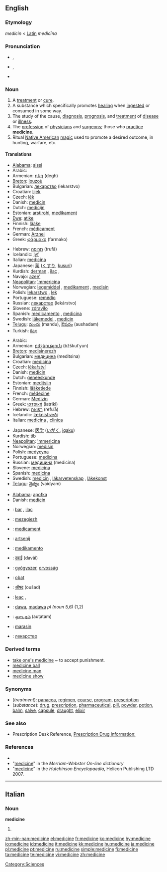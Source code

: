 {{wikipedia}}
==English==

===Etymology===
{{ME.}} ''medicin'' < [[w:Latin|Latin]] ''medicīna''

===Pronunciation===
*{{italbrac|US}} {{AHD|ˈme-də-sən}}, {{IPA|/ˈmɛdəsɪn/}}
*{{italbrac|UK}} {{AHD|ˈmed-sən}}, {{IPA|/ˈmɛdsən/}}
*{{audio|en-us-medicine.ogg|Audio (US)}}

===Noun===
{{en-noun}}

# A [[treatment]] or [[cure]].
# A substance which specifically promotes [[healing]] when [[ingest]]ed or consumed in some way.
# The study of the cause, [[diagnosis]], [[prognosis]], and [[treatment]] of [[disease]] or [[illness]].
# The [[profession]] of [[physician]]s and [[surgeon]]s; those who [[practice]] '''medicine'''.
# Ritual [[Native American]] [[magic]] used to promote a desired outcome, in hunting, warfare, etc.

====Translations====
{{trans-top|substance which promotes healing}}
*[[Alabama]]: [[aissi]]
*Arabic: {{ARchar|[[دواء]]}} {{m}}
*Armenian: [[դեղ]] (degh)
*[[Breton]]: [[louzoù]] {{p}}
*Bulgarian: [[лекарство]] (lekarstvo) {{n}}
*Croatian: [[lijek]] {{m}}
*Czech: [[lék]] {{m}}
*Danish: [[medicin]]
*Dutch: [[medicijn]]
*Estonian: [[arstirohi]], [[medikament]]
*[[Ewe]]: [[atike]] {{n}}
*Finnish: [[lääke]]
*French: [[médicament]] {{m}}
*German: [[Arznei]] {{f}}
*Greek: [[φάρμακο]] (farmako) {{n}}
{{trans-mid}}
*Hebrew: [[תרופה]] (trufā) {{f}}
*Icelandic: [[lyf]] {{n}}
*Italian: [[medicina]] {{f}}
*Japanese: [[薬]] ([[くすり]], [[kusuri]])
*Kurdish: [[derman]] {{m}}, [[îlac]] {{m}}, {{KUchar|[[ده‌رمان]]}}
*Navajo: [[azee']]
*[[Neapolitan]]: [['mmericìna]] {{f}}
*Norwegian: [[legemiddel]] {{n}}, [[medikament]] {{n}}, [[medisin]] {{m}}
*Polish: [[lekarstwo]] {{n}}, [[lek]] {{m}}
*Portuguese: [[remédio]] {{m}}
*Russian: [[лекарство]] (lekárstvo) {{n}}
*Slovene: [[zdravilo]] {{n}}
*Spanish: [[medicamento]] {{m}}, [[medicina]] {{f}}
*Swedish: [[läkemedel]] {{n}}, [[medicin]] {{c}}
*[[Telugu]]: [[మందు]] (mandu), [[ఔషదం]] (aushadam)
*Turkish: [[ilaç]]
{{trans-bottom}}

{{trans-top|field of study}}
*Arabic: {{ARchar|[[الطب]]}} {{m}}
*Armenian: [[բժշկություն]] (bžškut῾yun)
*[[Breton]]: [[medisinerezh]] {{m}}
*Bulgarian: [[медицина]] (meditsina) {{f}}
*Croatian: [[medicina]] {{f}}
*Czech: [[lékařství]] {{n}}
*Danish: [[medicin]]
*Dutch: [[geneeskunde]]
*Estonian: [[meditsiin]]
*Finnish: [[lääketiede]]
*French: [[médecine]] {{f}}
*German: [[Medizin]] {{f}}
*Greek: [[ιατρική]] (iatriki) {{f}}
*Hebrew: [[רפואה]] (refuʾā) {{f}}
*Icelandic: [[læknisfræði]] {{f}}
*Italian: [[medicina]] {{f}}, [[clinica]] {{f}}
{{trans-mid}}
*Japanese: [[医学]] ([[いがく]], [[igaku]])
*Kurdish: [[tib]] {{f}}
*[[Neapolitan]]: [['mmericìna]] {{f}}
*Norwegian: [[medisin]] {{m}}
*Polish: [[medycyna]] {{f}}
*Portuguese: [[medicina]] {{f}}
*Russian: [[медицина]] (medicína) {{f}}
*Slovene: [[medicina]] {{f}}
*Spanish: [[medicina]] {{f}}
*Swedish: [[medicin]] {{c}}, [[läkarvetenskap]] {{c}}, [[läkekonst]] {{c}}
*[[Telugu]]: [[వైద్యం]] (vaidyam)
{{trans-bottom}}

{{trans-top|ritual Native American magic}}
*[[Alabama]]: [[apofka]]
*Danish: [[medicin]]
{{trans-bottom}}

{{checktrans-top}}
*{{ttbc|Albanian}}: [[bar]] {{m}}, [[ilaç]] {{m}}
*{{ttbc|Breton}}: [[mezegiezh]] {{f}}
*{{ttbc|Catalan}}: [[medicament]] {{m}}
*{{ttbc|Dutch}}: [[artsenij]]
*{{ttbc|Esperanto}}: [[medikamento]]
*{{ttbc|Hindi}}: [[दवाई]] (davāī)
*{{ttbc|Hungarian}}: [[gyógyszer]], [[orvosság]]
{{checktrans-mid}}
*{{ttbc|Indonesian}}: [[obat]]
*{{ttbc|Marathi}}: [[औषद]] (oušad)
*{{ttbc|Romanian}}: [[leac]] {{m}}, {{f}}
*{{ttbc|Swahili}}: [[dawa]], [[madawa]] ''pl (noun 5,6)'' (1,2)
*{{ttbc|Tamil}}: [[ஔடதம்]] (auṭatam)
*{{ttbc|Tok Pisin}}: [[marasin]]
*{{ttbc|Ukrainian}}: [[лекарство]] {{n}}
{{checktrans-bottom}}

===Derived terms===
* [[take one's medicine]] ~ to accept punishment.
* [[medicine ball]]
* [[medicine man]]
* [[medicine show]]

===Synonyms===
*(''treatment''): [[panacea]], [[regimen]], [[course]], [[program]], [[prescription]]
*(''substance''): [[drug]], [[prescription]], [[pharmaceutical]], [[pill]], [[powder]], [[potion]], [[balm]], [[salve]], [[capsule]], [[draught]], [[elixir]]

===See also===
*Prescription Desk Reference, [http://prescriptiondesk.com Prescription Drug Information:]

===References===
* {{R:Dictionary.com|medicine}}
* "[http://209.161.33.50/dictionary/medicine medicine]" in the ''Merriam-Webster On-line dictionary''
* "[http://www.tiscali.co.uk/reference/dictionaries/english/data/d0082411.html medicine]" in the ''Hutchinson Encyclopaedia'', Helicon Publishing LTD 2007.

----

==Italian==

===Noun===
'''medicine''' {{f}}

# {{plural of|medicina|lang=Italian}}

[[Category:Sciences]]

[[zh-min-nan:medicine]]
[[el:medicine]]
[[fr:medicine]]
[[ko:medicine]]
[[hy:medicine]]
[[io:medicine]]
[[id:medicine]]
[[it:medicine]]
[[kk:medicine]]
[[hu:medicine]]
[[ja:medicine]]
[[pl:medicine]]
[[pt:medicine]]
[[ru:medicine]]
[[simple:medicine]]
[[fi:medicine]]
[[ta:medicine]]
[[te:medicine]]
[[vi:medicine]]
[[zh:medicine]]